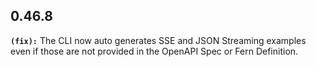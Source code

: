 ## 0.46.8
**`(fix):`** The CLI now auto generates SSE and JSON Streaming examples even if those are
not provided in the OpenAPI Spec or Fern Definition.


